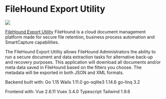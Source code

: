 
# FileHound Export Utility

<p style={{"text-align": "center"}}>
   <img src="/img/showcase/filehound.jpg"></img><br/>
</p>


[FileHound Export Utility](https://www.filehound.co.uk/) FileHound is a cloud document management platform made for secure file retention, business process automation and SmartCapture capabilities.

The FileHound Export Utility allows FileHound Administrators the ability to run a secure document and data extraction tasks for alternative back-up and recovery purposes. This application will download all documents and/or meta data saved in FileHound based on the filters you choose. The metadata will be exported in both JSON and XML formats.

Backend built with:
Go 1.15
Wails 1.11.0
go-sqlite3 1.14.6
go-linq 3.2

Frontend with:
Vue 2.6.11
Vuex 3.4.0
Typescript
Tailwind 1.9.6
